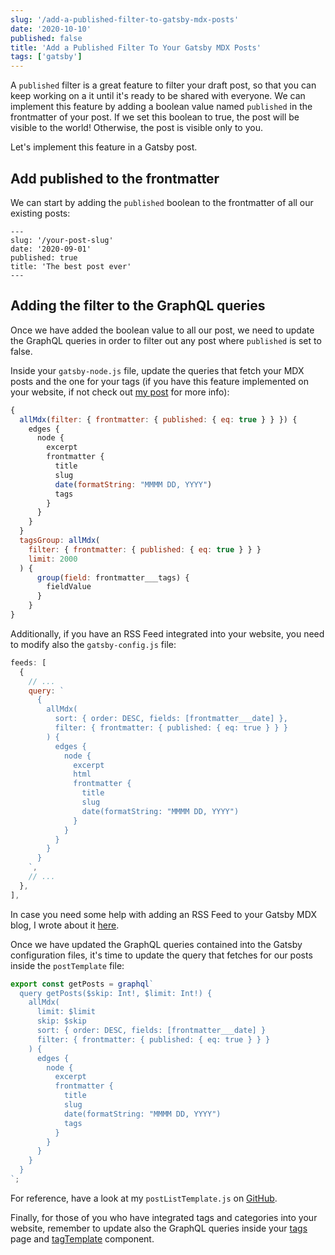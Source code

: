 ```yaml
---
slug: '/add-a-published-filter-to-gatsby-mdx-posts'
date: '2020-10-10'
published: false
title: 'Add a Published Filter To Your Gatsby MDX Posts'
tags: ['gatsby']
---
```


A `published` filter is a great feature to filter your draft post, so that you can keep working on a it until it's ready to be shared with everyone.
We can implement this feature by adding a boolean value named `published` in the frontmatter of your post.
If we set this boolean to true, the post will be visible to the world! Otherwise, the post is visible only to you.

Let's implement this feature in a Gatsby post.

## Add published to the frontmatter

We can start by adding the `published` boolean to the frontmatter of all our existing posts:

```mdx
---
slug: '/your-post-slug'
date: '2020-09-01'
published: true
title: 'The best post ever'
---
```

## Adding the filter to the GraphQL queries

Once we have added the boolean value to all our post, we need to update the GraphQL queries in order to filter out any post where `published` is set to false.

Inside your `gatsby-node.js` file, update the queries that fetch your MDX posts and the one for your tags (if you have this feature implemented on your website, if not check out <a href='https://eneaxharja.com/blog/add-tags-and-categories-to-gatsby-mdx-blog' target="_blank" rel="noopener">my post</a> for more info):

```js
{
  allMdx(filter: { frontmatter: { published: { eq: true } } }) {
    edges {
      node {
        excerpt
        frontmatter {
          title
          slug
          date(formatString: "MMMM DD, YYYY")
          tags
        }
      }
    }
  }
  tagsGroup: allMdx(
    filter: { frontmatter: { published: { eq: true } } }
    limit: 2000
  ) {
      group(field: frontmatter___tags) {
        fieldValue
      }
    }
}
```

Additionally, if you have an RSS Feed integrated into your website, you need to modify also the `gatsby-config.js` file:

```js
feeds: [
  {
    // ...
    query: `
      {
        allMdx(
          sort: { order: DESC, fields: [frontmatter___date] },
          filter: { frontmatter: { published: { eq: true } } }
        ) {
          edges {
            node {
              excerpt
              html
              frontmatter {
                title
                slug
                date(formatString: "MMMM DD, YYYY")
              }
            }
          }
        }
      }
    `,
    // ...
  },
],
```

In case you need some help with adding an RSS Feed to your Gatsby MDX blog, I wrote about it <a href='https://eneaxharja.com/blog/add-rss-feed-to-gatsby-mdx-blog' target="_blank" rel="noopener">here</a>.

Once we have updated the GraphQL queries contained into the Gatsby configuration files, it's time to update the query that fetches for our posts inside the `postTemplate` file:

```js
export const getPosts = graphql`
  query getPosts($skip: Int!, $limit: Int!) {
    allMdx(
      limit: $limit
      skip: $skip
      sort: { order: DESC, fields: [frontmatter___date] }
      filter: { frontmatter: { published: { eq: true } } }
    ) {
      edges {
        node {
          excerpt
          frontmatter {
            title
            slug
            date(formatString: "MMMM DD, YYYY")
            tags
          }
        }
      }
    }
  }
`;
```

For reference, have a look at my `postListTemplate.js` on <a href='https://github.com/eneax/eneax.github.io/blob/master/src/templates/postListTemplate.js' target="_blank" rel="noopener">GitHub</a>.

Finally, for those of you who have integrated tags and categories into your website, remember to update also the GraphQL queries inside your <a href='https://github.com/eneax/eneax.github.io/blob/master/src/pages/tags.js' target="_blank" rel="noopener">tags</a> page and <a href='https://github.com/eneax/eneax.github.io/blob/master/src/templates/tagTemplate.js' target="_blank" rel="noopener">tagTemplate</a> component.
